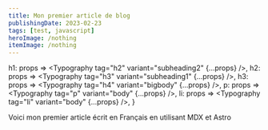 ```yaml
---
title: Mon premier article de blog
publishingDate: 2023-02-23
tags: [test, javascript]
heroImage: /nothing
itemImage: /nothing
---
```



  h1: props => <Typography tag="h2" variant="subheading2" {...props} />,
  h2: props => <Typography tag="h3" variant="subheading1" {...props} />,
  h3: props => <Typography tag="h4" variant="bigbody" {...props} />,
  p: props => <Typography tag="p" variant="body" {...props} />,
  li: props => <Typography tag="li" variant="body" {...props} />,
}

Voici mon premier article écrit en Français en utilisant MDX et Astro
